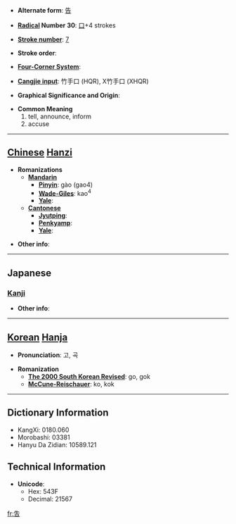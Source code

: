 * '''Alternate form''': [[告]]

* '''[[Wiktionary:Chinese radical index| Radical]] Number 30''': [[Wiktionary:Chinese radical index 口|口]]+4 strokes

* '''[[Wiktionary:Chinese total strokes index|Stroke number]]''': [[Wiktionary:Chinese total strokes index 7|7]]

* '''Stroke order''': 

* '''[[Wiktionary:Chinese four corner index|Four-Corner System]]''': 

* '''[[Wiktionary:Chinese Cangjie index|Cangjie input]]''': 竹手口 (HQR), X竹手口 (XHQR)

* '''Graphical Significance and Origin''': 

* '''Common Meaning'''
*#tell, announce, inform
*# accuse


----

== [[Chinese]] [[Hanzi]] ==

* '''Romanizations'''
** '''[[Mandarin]]'''
*** '''[[Pinyin]]''': gào (gao4)
*** '''[[Wade-Giles]]''': kao<sup>4</sup>
*** '''[[Yale]]''': 
** '''[[Cantonese]]'''
*** '''[[Jyutping]]''':
*** '''[[Penkyamp]]''': 
*** '''[[Yale]]''': 

* '''Other info''': 

----

==Japanese==
===[[Kanji]]===
{{kanji|on readings=[[こく]] (koku), [[こう]] (kō)|kun readings=[[つげる]] (tsugeru)}}

* '''Other info''':  

----

== [[Korean]] [[Hanja]] ==

* '''Pronunciation''': 고, 곡

* '''Romanization'''
** '''[[The 2000 South Korean Revised Romanization|The 2000 South Korean Revised]]''': go, gok
** '''[[McCune-Reischauer]]''': ko, kok

----

== Dictionary Information ==

* KangXi: 0180.060
* Morobashi: 03381
* Hanyu Da Zidian: 10589.121

== Technical Information ==

* '''Unicode''':
** Hex: 543F
** Decimal: 21567

[[fr:吿]]